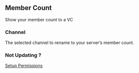 ## Member Count
Show your member count to a VC

### Channel
The selected channel to rename to your server’s member count.


### Not Updating ?

[Setup Permissions](/#permissions-set-up)